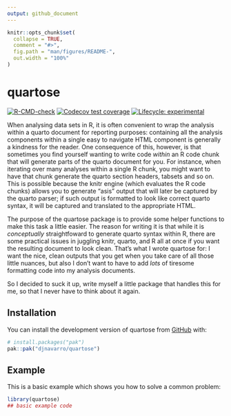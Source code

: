 ```yaml
---
output: github_document
---
```


<!-- README.md is generated from README.Rmd. Please edit that file -->

```r
knitr::opts_chunk$set(
  collapse = TRUE,
  comment = "#>",
  fig.path = "man/figures/README-",
  out.width = "100%"
)
```

# quartose

<!-- badges: start -->
[![R-CMD-check](https://github.com/djnavarro/quartose/actions/workflows/R-CMD-check.yaml/badge.svg)](https://github.com/djnavarro/quartose/actions/workflows/R-CMD-check.yaml)
[![Codecov test coverage](https://codecov.io/gh/djnavarro/quartose/graph/badge.svg)](https://app.codecov.io/gh/djnavarro/quartose)
[![Lifecycle: experimental](https://img.shields.io/badge/lifecycle-experimental-orange.svg)](https://lifecycle.r-lib.org/articles/stages.html#experimental)
<!-- badges: end -->

When analysing data sets in R, it is often convenient to wrap the analysis within a quarto document for reporting purposes: containing all the analysis components within a single easy to navigate HTML component is generally a kindness for the reader. One consequence of this, however, is that sometimes you find yourself wanting to write code *within* an R code chunk that will generate parts of the quarto document for you. For instance, when iterating over many analyses within a single R chunk, you might want to have that chunk generate the quarto section headers, tabsets and so on. This is possible because the knitr engine (which evaluates the R code chunks) allows you to generate "asis" output that will later be captured by the quarto parser; if such output is formatted to look like correct quarto syntax, it will be captured and translated to the appropriate HTML. 

The purpose of the quartose package is to provide some helper functions to make this task a little easier. The reason for writing it is that while it is *conceptually* straightfoward to generate quarto syntax within R, there are some practical issues in juggling knitr, quarto, and R all at once if you want the resulting document to look clean. That's what I wrote quartose for: I want the nice, clean outputs that you get when you take care of all those little nuances, but also I don't want to have to add *lots* of tiresome formatting code into my analysis documents. 

So I decided to suck it up, write myself a little package that handles this for me, so that I never have to think about it again. 


## Installation

You can install the development version of quartose from [GitHub](https://github.com/) with:

``` r
# install.packages("pak")
pak::pak("djnavarro/quartose")
```

## Example

This is a basic example which shows you how to solve a common problem:

```r
library(quartose)
## basic example code
```

